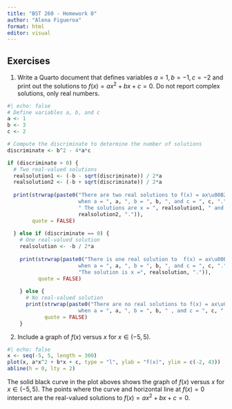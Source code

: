 ```yaml
---
title: "BST 260 - Homework 0"
author: "Alena Figueroa"
format: html
editor: visual
---
```


## Exercises

(@) Write a Quarto document that defines variables $a=1, b=-1, c=-2$
and print out the solutions to $f(x) = ax^2+bx+c=0$. Do not report complex solutions, only real numbers. 

```r
#| echo: false
# Define variables a, b, and c
a <- 1
b <- 3
c <- 2

# Compute the discriminate to determine the number of solutions 
discriminate <- b^2 - 4*a*c 

if (discriminate > 0) {
  # Two real-valued solutions
  realsolution1 <- (-b - sqrt(discriminate)) / 2*a
  realsolution2 <- (-b + sqrt(discriminate)) / 2*a
  
  print(strwrap(paste0("There are two real solutions to f(x) = ax\u00B2 + bx + c
                       when a = ", a, ", b = ", b, ", and c = ", c, ".",
                       " The solutions are x = ", realsolution1, " and x = ", 
                       realsolution2, ".")), 
        quote = FALSE)
  
  } else if (discriminate == 0) {
    # One real-valued solution
    realsolution <- -b / 2*a
  
    print(strwrap(paste0("There is one real solution to  f(x) = ax\u00B2 + bx + c 
                       when a = ", a, ", b = ", b, ", and c = ", c, ".",
                       "The solution is x =", realsolution, ".")),
          quote = FALSE)
  
    } else {
      # No real-valued solution
      print(strwrap(paste0("There are no real solutions to f(x) = ax\u00B2 + bx + c 
                       when a = ", a, ", b = ", b, " , and c = ", c, ".")), 
            quote = FALSE)
    }

```


(@) Include a graph of $f(x)$ versus $x$ for $x \in (-5,5)$.

```r
#| echo: false
x <- seq(-5, 5, length = 300)
plot(x, a*x^2 + b*x + c, type = "l", ylab = "f(x)", ylim = c(-2, 43))
abline(h = 0, lty = 2)
```
The solid black curve in the plot aboves shows the graph of $f(x)$ versus $x$ for $x \in (-5,5)$. The points where the curve and horizontal line at $f(x) = 0$ intersect are the real-valued solutions to $f(x) = ax^2 + bx + c = 0$. 


